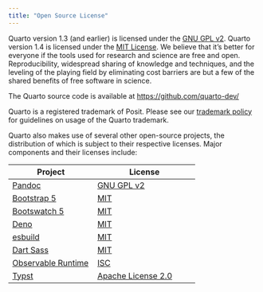 ```yaml
---
title: "Open Source License"
---
```


Quarto version 1.3 (and earlier) is licensed under the [GNU GPL v2](https://www.gnu.org/licenses/old-licenses/gpl-2.0.en.html). Quarto version 1.4 is licensed under the [MIT License](https://opensource.org/license/mit/). We believe that it's better for everyone if the tools used for research and science are free and open. Reproducibility, widespread sharing of knowledge and techniques, and the leveling of the playing field by eliminating cost barriers are but a few of the shared benefits of free software in science.

The Quarto source code is available at <https://github.com/quarto-dev/>

Quarto is a registered trademark of Posit. Please see our [trademark policy](trademark.qmd) for guidelines on usage of the Quarto trademark.

Quarto also makes use of several other open-source projects, the distribution of which is subject to their respective licenses. Major components and their licenses include:

| Project                                                       | License                                                                  |
|---------------------------------------------------------------|--------------------------------------------------------------------------|
| [Pandoc](https://pandoc.org/)                                 | [GNU GPL v2](https://github.com/jgm/pandoc/blob/master/COPYING.md)       |
| [Bootstrap 5](https://getbootstrap.com/)                      | [MIT](https://github.com/twbs/bootstrap/blob/main/LICENSE)               |
| [Bootswatch 5](https://bootswatch.com/)                       | [MIT](https://github.com/thomaspark/bootswatch/blob/v5/LICENSE)          |
| [Deno](https://deno.land/)                                    | [MIT](https://github.com/denoland/deno/blob/main/LICENSE.md)             |
| [esbuild](https://esbuild.github.io/)                         | [MIT](https://github.com/evanw/esbuild/blob/master/LICENSE.md)           |
| [Dart Sass](https://sass-lang.com/dart-sass)                  | [MIT](https://github.com/sass/dart-sass/blob/main/LICENSE)               |
| [Observable Runtime](https://github.com/observablehq/runtime) | [ISC](https://github.com/observablehq/runtime/blob/main/LICENSE)         |
| [Typst](https://typst.app/docs/)                              | [Apache License 2.0](https://github.com/typst/typst/blob/main/LICENSE)   |
